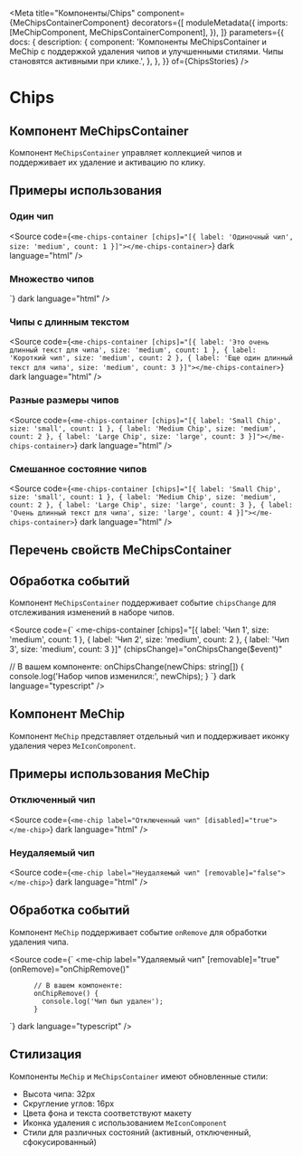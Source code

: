 
<Meta
  title="Компоненты/Chips"
  component={MeChipsContainerComponent}
  decorators={[
    moduleMetadata({
      imports: [MeChipComponent, MeChipsContainerComponent],
    }),
    ]}
  parameters={{
    docs: {
      description: {
        component: 'Компоненты MeChipsContainer и MeChip с поддержкой удаления чипов и улучшенными стилями. Чипы становятся активными при клике.',
      },
    },
  }}
  of={ChipsStories}
/>

# Chips

## Компонент MeChipsContainer

Компонент `MeChipsContainer` управляет коллекцией чипов и поддерживает их удаление и активацию по клику.

<Story name="Default" of={ChipsStories.Default} />
<Controls of={ChipsStories.Default} />
<Source of={ChipsStories.Default} dark />

## Примеры использования

### Один чип

<Story name="SingleChip" of={ChipsStories.SingleChip} />

<Source
  code={`<me-chips-container [chips]="[{ label: 'Одиночный чип', size: 'medium', count: 1 }]"></me-chips-container>`}
  dark
  language="html"
/>

### Множество чипов
<Story name="ManyChips" of={ChipsStories.ManyChips} />
<Source
  code={`<me-chips-container [chips]="[{ label: 'Чип 1', size: 'medium', count: 1 }, { label: 'Чип 2', size: 'medium', count: 2 }, { label: 'Чип 3', size: 'medium', count: 3 }, { label: 'Чип 4', size: 'medium', count: 4 }, { label: 'Чип 5', size: 'medium', count: 5 }, { label: 'Чип 6', size: 'medium', count: 6 }, { label: 'Чип 7', size: 'medium', count: 7 }, { label: 'Чип 8', size: 'medium', count: 8 }, { label: 'Чип 9', size: 'medium', count: 9 }, { label: 'Чип 10', size: 'medium', count: 10 }]"></me-chips-container>`}
  dark
  language="html"
/>

### Чипы с длинным текстом

<Story name="LongChipText" of={ChipsStories.LongChipText} />

<Source
  code={`<me-chips-container [chips]="[{ label: 'Это очень длинный текст для чипа', size: 'medium', count: 1 }, { label: 'Короткий чип', size: 'medium', count: 2 }, { label: 'Еще один длинный текст для чипа', size: 'medium', count: 3 }]"></me-chips-container>`}
  dark
  language="html"
/>

### Разные размеры чипов

<Canvas>
  <Story name="DifferentSizes" of={ChipsStories.DifferentSizes} />
</Canvas>

<Source
  code={`<me-chips-container [chips]="[{ label: 'Small Chip', size: 'small', count: 1 }, { label: 'Medium Chip', size: 'medium', count: 2 }, { label: 'Large Chip', size: 'large', count: 3 }]"></me-chips-container>`}
  dark
  language="html"
/>

### Смешанное состояние чипов

<Story name="MixedStateChips" of={ChipsStories.MixedStateChips} />

<Source
  code={`<me-chips-container [chips]="[{ label: 'Small Chip', size: 'small', count: 1 }, { label: 'Medium Chip', size: 'medium', count: 2 }, { label: 'Large Chip', size: 'large', count: 3 }, { label: 'Очень длинный текст для чипа', size: 'large', count: 4 }]"></me-chips-container>`}
  dark
  language="html"
/>

## Перечень свойств MeChipsContainer

<Controls story={ChipsStories.Default} />

## Обработка событий

Компонент `MeChipsContainer` поддерживает событие `chipsChange` для отслеживания изменений в наборе чипов.

<Source
  code={`
<me-chips-container
  [chips]="[{ label: 'Чип 1', size: 'medium', count: 1 }, { label: 'Чип 2', size: 'medium', count: 2 }, { label: 'Чип 3', size: 'medium', count: 3 }]"
  (chipsChange)="onChipsChange($event)"
></me-chips-container>
// В вашем компоненте:
onChipsChange(newChips: string[]) {
  console.log('Набор чипов изменился:', newChips);
}
`}
  dark
  language="typescript"
/>

## Компонент MeChip

Компонент `MeChip` представляет отдельный чип и поддерживает иконку удаления через `MeIconComponent`.

<Story name="SingleChipComponent" of={ChipsStories.SingleChip} />
<Controls of={ChipsStories.SingleChip} />

## Примеры использования MeChip

### Отключенный чип

<Story name="DisabledChip" of={ChipsStories.DisabledChips} />

<Source
  code={`<me-chip label="Отключенный чип" [disabled]="true"></me-chip>`}
  dark
  language="html"
/>

### Неудаляемый чип

<Story name="NonRemovableChip" of={ChipsStories.ChipsWithoutRemoval} />

<Source
  code={`<me-chip label="Неудаляемый чип" [removable]="false"></me-chip>`}
  dark
  language="html"
/>

## Обработка событий

Компонент `MeChip` поддерживает событие `onRemove` для обработки удаления чипа.

<Source
  code={`
<me-chip
  label="Удаляемый чип"
  [removable]="true"
  (onRemove)="onChipRemove()"
></me-chip>

          // В вашем компоненте:
          onChipRemove() {
            console.log('Чип был удален');
          }
`}
  dark
  language="typescript"
/>

## Стилизация

Компоненты `MeChip` и `MeChipsContainer` имеют обновленные стили:

- Высота чипа: 32px
- Скругление углов: 16px
- Цвета фона и текста соответствуют макету
- Иконка удаления с использованием `MeIconComponent`
- Стили для различных состояний (активный, отключенный, сфокусированный)
